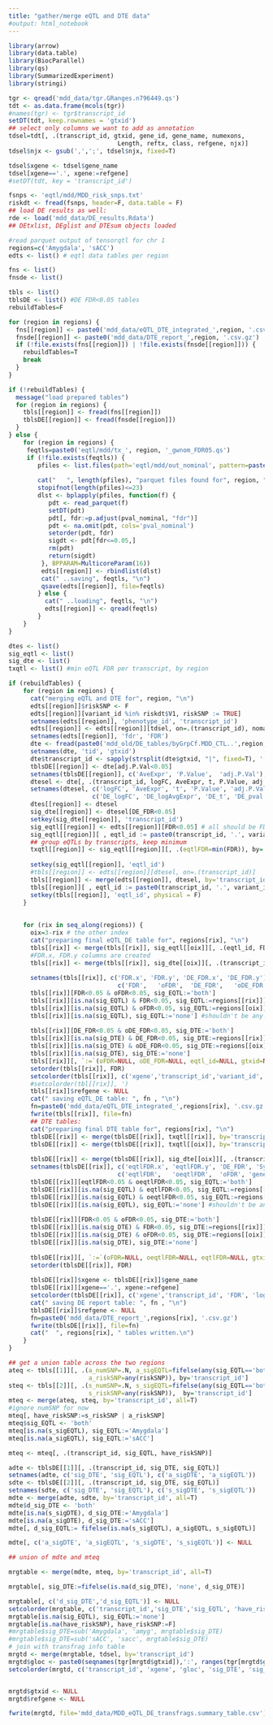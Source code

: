 ```yaml
---
title: "gather/merge eQTL and DTE data"
#output: html_notebook
---
```


```r
library(arrow)
library(data.table)
library(BiocParallel)
library(qs)
library(SummarizedExperiment)
library(stringi)
```

```r
tgr <- qread('mdd_data/tgr.GRanges.n796449.qs')
tdt <- as.data.frame(mcols(tgr))
#names(tgr) <- tgr$transcript_id
setDT(tdt, keep.rownames = 'gtxid')
## select only columns we want to add as annotation
tdsel=tdt[, .(transcript_id, gtxid, gene_id, gene_name, numexons,
                              Length, reftx, class, refgene, njx)]
tdsel$njx <- gsub(',',';', tdsel$njx, fixed=T)

tdsel$xgene <- tdsel$gene_name
tdsel[xgene=='.', xgene:=refgene]
#setDT(tdt, key = 'transcript_id')

fsnps <- 'eqtl/mdd/MDD_risk_snps.txt'
riskdt <- fread(fsnps, header=F, data.table = F)
## load DE results as well:
rde <- load('mdd_data/DE_results.Rdata')
## DEtxlist, DEglist and DTEsum objects loaded
```


```r
#read parquet output of tensorqtl for chr 1
regions=c('Amygdala', 'sACC')
edts <- list() # eqtl data tables per region

fns <- list()
fnsde <- list()

tbls <- list()
tblsDE <- list() #DE FDR<0.05 tables
rebuildTables=F

for (region in regions) {
  fns[[region]] <- paste0('mdd_data/eQTL_DTE_integrated_',region, '.csv.gz') 
  fnsde[[region]] <- paste0('mdd_data/DTE_report_',region, '.csv.gz')
  if (!file.exists(fns[[region]]) | !file.exists(fnsde[[region]])) {
    rebuildTables=T
    break
  }
}

if (!rebuildTables) {
  message("load prepared tables")
  for (region in regions) {
    tbls[[region]] <- fread(fns[[region]])
    tblsDE[[region]] <- fread(fnsde[[region]])
  }
} else {
    for (region in regions) {
     feqtls=paste0('eqtl/mdd/tx_', region, '_gwnom_FDR05.qs')
     if (!file.exists(feqtls)) {
        pfiles <- list.files(path='eqtl/mdd/out_nominal', pattern=paste0('tx_',region,'_.+\\.parquet$'), 
                                                                          recursive = T, full.names = T)
        cat("   ", length(pfiles), "parquet files found for", region, "\n")
        stopifnot(length(pfiles)<=23)
        dlst <- bplapply(pfiles, function(f) {
           pdt <- read_parquet(f)
           setDT(pdt)
           pdt[, fdr:=p.adjust(pval_nominal, "fdr")]
           pdt <- na.omit(pdt, cols='pval_nominal')
           setorder(pdt, fdr)
           sigdt <- pdt[fdr<=0.05,]
           rm(pdt)
           return(sigdt)
         }, BPPARAM=MulticoreParam(16))
         edts[[region]] <- rbindlist(dlst)
         cat(" ..saving", feqtls, "\n")
         qsave(edts[[region]], file=feqtls)
        } else {
          cat(" ..loading", feqtls, "\n")
          edts[[region]] <- qread(feqtls)
        }
    }
}
```

```r
dtes <- list()
sig_eqtl <- list()
sig_dte <- list()
txqtl <- list() #min eQTL FDR per transcript, by region

if (rebuildTables) {
    for (region in regions) {
      cat("merging eQTL and DTE for", region, "\n")
      edts[[region]]$riskSNP <- F
      edts[[region]][variant_id %in% riskdt$V1, riskSNP := TRUE]
      setnames(edts[[region]], 'phenotype_id', 'transcript_id') 
      edts[[region]] <- edts[[region]][tdsel, on=.(transcript_id), nomatch = 0 ]
      setnames(edts[[region]], 'fdr', 'FDR')
      dte <- fread(paste0('mdd_old/DE_tables/byGrpCf.MDD_CTL..',region,'.topTable_all.csv.gz'))
      setnames(dte, 'tid', 'gtxid')
      dte$transcript_id <- sapply(strsplit(dte$gtxid, "|", fixed=T), '[', 2)
      tblsDE[[region]] <- dte[adj.P.Val<0.05]
      setnames(tblsDE[[region]], c('AveExpr', 'P.Value',  'adj.P.Val'), c('logAvgExpr', 'pval', 'FDR') )
      dtesel <- dte[, .(transcript_id, logFC, AveExpr, t, P.Value, adj.P.Val, B)]
      setnames(dtesel, c('logFC', 'AveExpr', 't', 'P.Value', 'adj.P.Val', 'B'), 
                       c('DE_logFC', 'DE_logAvgExpr', 'DE_t', 'DE_pval', 'DE_FDR', 'DE_B'))
      dtes[[region]] <- dtesel
      sig_dte[[region]] <- dtesel[DE_FDR<0.05]
      setkey(sig_dte[[region]], 'transcript_id')
      sig_eqtl[[region]] <- edts[[region]][FDR<0.05] # all should be FDR<0.05
      sig_eqtl[[region]][ , eqtl_id := paste0(transcript_id, '.', variant_id)]
      ## group eQTLs by transcripts, keep minimum
      txqtl[[region]] <- sig_eqtl[[region]][, .(eqtlFDR=min(FDR)), by='transcript_id']
      
      setkey(sig_eqtl[[region]], 'eqtl_id')
      #tbls[[region]] <- edts[[region]][dtesel, on=.(transcript_id)]
      tbls[[region]] <- merge(edts[[region]], dtesel, by='transcript_id', all.x=T )
      tbls[[region]][ , eqtl_id := paste0(transcript_id, '.', variant_id)]
      setkey(tbls[[region]], 'eqtl_id', physical = F)
    }
    
    
    for (rix in seq_along(regions)) {
      oix=3-rix # the other index
      cat("preparing final eQTL_DE table for", regions[rix], "\n")
      tbls[[rix]] <- merge(tbls[[rix]], sig_eqtl[[oix]][, .(eqtl_id, FDR)], by='eqtl_id', all.x=T)
      #FDR.x, FDR.y columns are created
      tbls[[rix]] <- merge(tbls[[rix]], sig_dte[[oix]][, .(transcript_id, DE_FDR)], by='transcript_id', all.x=T)
      
      setnames(tbls[[rix]], c('FDR.x', 'FDR.y', 'DE_FDR.x', 'DE_FDR.y'),
                              c('FDR',   'oFDR',  'DE_FDR',   'oDE_FDR'))
      tbls[[rix]][FDR<0.05 & oFDR<0.05, sig_EQTL:='both']
      tbls[[rix]][is.na(sig_EQTL) & FDR<0.05, sig_EQTL:=regions[[rix]]]
      tbls[[rix]][is.na(sig_EQTL) & oFDR<0.05, sig_EQTL:=regions[[oix]]]
      tbls[[rix]][is.na(sig_EQTL), sig_EQTL:='none'] #shouldn't be any!!
      
      tbls[[rix]][DE_FDR<0.05 & oDE_FDR<0.05, sig_DTE:='both']
      tbls[[rix]][is.na(sig_DTE) & DE_FDR<0.05, sig_DTE:=regions[[rix]]]
      tbls[[rix]][is.na(sig_DTE) & oDE_FDR<0.05, sig_DTE:=regions[[oix]]]
      tbls[[rix]][is.na(sig_DTE), sig_DTE:='none']
      tbls[[rix]][, `:=`(oFDR=NULL, oDE_FDR=NULL, eqtl_id=NULL, gtxid=NULL)]
      setorder(tbls[[rix]], FDR)
      setcolorder(tbls[[rix]], c('xgene','transcript_id','variant_id', 'riskSNP', 'sig_EQTL', 'sig_DTE'))
      #setcolorder(tbl[[rix]], ')
      tbls[[rix]]$refgene <- NULL
      cat(" saving eQTL_DE table: ", fn , "\n")
      fn=paste0('mdd_data/eQTL_DTE_integrated_',regions[rix], '.csv.gz')
      fwrite(tbls[[rix]], file=fn)
      ## DTE tables:
      cat("preparing final DTE table for", regions[rix], "\n")
      tblsDE[[rix]] <- merge(tblsDE[[rix]], txqtl[[rix]], by='transcript_id', all.x=T)  # min eqtlFDR for each tx 
      tblsDE[[rix]] <- merge(tblsDE[[rix]], txqtl[[oix]], by='transcript_id', all.x=T)  # min eqtlFDR in the other region
      
      tblsDE[[rix]] <- merge(tblsDE[[rix]], sig_dte[[oix]][, .(transcript_id, DE_FDR)], by='transcript_id', all.x=T)
      setnames(tblsDE[[rix]], c('eqtlFDR.x', 'eqtlFDR.y', 'DE_FDR', 'Symbol'),
                              c('eqtlFDR',   'oeqtlFDR',  'oFDR', 'gene_name'))
      tblsDE[[rix]][eqtlFDR<0.05 & oeqtlFDR<0.05, sig_EQTL:='both']
      tblsDE[[rix]][is.na(sig_EQTL) & eqtlFDR<0.05, sig_EQTL:=regions[[rix]]]
      tblsDE[[rix]][is.na(sig_EQTL) & oeqtlFDR<0.05, sig_EQTL:=regions[[oix]]]
      tblsDE[[rix]][is.na(sig_EQTL), sig_EQTL:='none'] #shouldn't be any!!
      
      tblsDE[[rix]][FDR<0.05 & oFDR<0.05, sig_DTE:='both']
      tblsDE[[rix]][is.na(sig_DTE) & FDR<0.05, sig_DTE:=regions[[rix]]]
      tblsDE[[rix]][is.na(sig_DTE) & oFDR<0.05, sig_DTE:=regions[[oix]]]
      tblsDE[[rix]][is.na(sig_DTE), sig_DTE:='none']
      
      tblsDE[[rix]][, `:=`(oFDR=NULL, oeqtlFDR=NULL, eqtlFDR=NULL, gtxid=NULL)]
      setorder(tblsDE[[rix]], FDR)
      
      tblsDE[[rix]]$xgene <- tblsDE[[rix]]$gene_name
      tblsDE[[rix]][xgene=='.', xgene:=refgene]
      setcolorder(tblsDE[[rix]], c('xgene','transcript_id', 'FDR', 'logFC', 'sig_DTE', 'sig_EQTL'))
      cat(" saving DE report table: ", fn , "\n")
      tblsDE[[rix]]$refgene <- NULL
      fn=paste0('mdd_data/DTE_report_',regions[rix], '.csv.gz')
      fwrite(tblsDE[[rix]], file=fn)
      cat("  ", regions[rix], " tables written.\n")
    }
}
```


```r
## get a union table across the two regions
ateq <- tbls[[1]][, .(a_numSNP=.N, a_sigEQTL=fifelse(any(sig_EQTL=='both'), 'both', 'Amygdala'),
                      a_riskSNP=any(riskSNP)), by='transcript_id']
steq <- tbls[[2]][, .(s_numSNP=.N, s_sigEQTL=fifelse(any(sig_EQTL=='both'), 'both', 'sACC'), 
                      s_riskSNP=any(riskSNP)),  by='transcript_id']
mteq <- merge(ateq, steq, by='transcript_id', all=T)
#ignore numSNP for now
mteq[, have_riskSNP:=s_riskSNP | a_riskSNP]
mteq$sig_EQTL <- 'both'
mteq[is.na(s_sigEQTL), sig_EQTL:='Amygdala']
mteq[is.na(a_sigEQTL), sig_EQTL:='sACC']

mteq <- mteq[, .(transcript_id, sig_EQTL, have_riskSNP)]

adte <- tblsDE[[1]][, .(transcript_id, sig_DTE, sig_EQTL)]
setnames(adte, c('sig_DTE', 'sig_EQTL'), c('a_sigDTE', 'a_sigEQTL'))
sdte <- tblsDE[[2]][, .(transcript_id, sig_DTE, sig_EQTL)]
setnames(sdte, c('sig_DTE', 'sig_EQTL'), c('s_sigDTE', 's_sigEQTL'))
mdte <- merge(adte, sdte, by='transcript_id', all=T)
mdte$d_sig_DTE <- 'both'
mdte[is.na(s_sigDTE), d_sig_DTE:='Amygdala']
mdte[is.na(a_sigDTE), d_sig_DTE:='sACC']
mdte[, d_sig_EQTL:= fifelse(is.na(s_sigEQTL), a_sigEQTL, s_sigEQTL)]

mdte[, c('a_sigDTE', 'a_sigEQTL', 's_sigDTE', 's_sigEQTL')] <- NULL

## union of mdte and mteq

mrgtable <- merge(mdte, mteq, by='transcript_id', all=T)

mrgtable[, sig_DTE:=fifelse(is.na(d_sig_DTE), 'none', d_sig_DTE)]

mrgtable[, c('d_sig_DTE','d_sig_EQTL')] <- NULL
setcolorder(mrgtable, c('transcript_id','sig_DTE','sig_EQTL', 'have_riskSNP'))
mrgtable[is.na(sig_EQTL), sig_EQTL:='none']
mrgtable[is.na(have_riskSNP), have_riskSNP:=F]
#mrgtable$sig_DTE=sub('Amygdala', 'amyg', mrgtable$sig_DTE)
#mrgtable$sig_DTE=sub('sACC', 'sacc', mrgtable$sig_DTE)
# join with transfrag info table
mrgtd <- merge(mrgtable, tdsel, by='transcript_id')
mrgtd$gloc <- paste0(seqnames(tgr[mrgtd$gtxid]),':', ranges(tgr[mrgtd$gtxid]), strand(tgr[mrgtd$gtxid]))
setcolorder(mrgtd, c('transcript_id', 'xgene', 'gloc', 'sig_DTE', 'sig_EQTL', 'have_riskSNP'))


mrgtd$gtxid <- NULL
mrgtd$refgene <- NULL

fwrite(mrgtd, file='mdd_data/MDD_eQTL_DE_transfrags.summary_table.csv')
```

